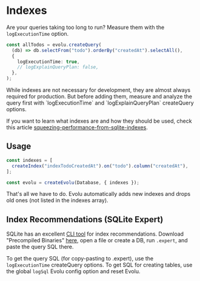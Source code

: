 
# Indexes

Are your queries taking too long to run? Measure them with
the `logExecutionTime` option.

```ts
const allTodos = evolu.createQuery(
  (db) => db.selectFrom("todo").orderBy("createdAt").selectAll(),
  {
    logExecutionTime: true,
    // logExplainQueryPlan: false,
  },
);
```

<Callout type="info" emoji="ℹ️">
  While indexes are not necessary for development, they are almost always
  required for production. But before adding them, measure and analyze the query
  first with `logExecutionTime` and `logExplainQueryPlan` createQuery options.
</Callout>

If you want to learn what indexes are and how they should be used, check this
article [squeezing-performance-from-sqlite-indexes](https://medium.com/@JasonWyatt/squeezing-performance-from-sqlite-indexes-indexes-c4e175f3c346).

## Usage

```ts
const indexes = [
  createIndex("indexTodoCreatedAt").on("todo").column("createdAt"),
];

const evolu = createEvolu(Database, { indexes });
```

That's all we have to do. Evolu automatically adds new indexes and drops
old ones (not listed in the indexes array).

## Index Recommendations (SQLite Expert)

SQLite has an excellent [CLI tool](https://sqlite.org/cli.html#index_recommendations_sqlite_expert_)
for index recommendations. Download "Precompiled Binaries" [here](https://www.sqlite.org/download.html), open a file or create a DB, run `.expert`, and paste the query SQL there.

To get the query SQL (for copy-pasting to .expert), use the `logExecutionTime`
createQuery options.
To get SQL for creating tables, use the global `logSql` Evolu config option
and reset Evolu.
